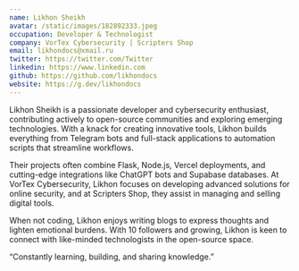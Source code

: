 ```yaml
---
name: Likhon Sheikh
avatar: /static/images/182892333.jpeg
occupation: Developer & Technologist
company: VorTex Cybersecurity | Scripters Shop
email: likhondocs@xmail.ru
twitter: https://twitter.com/Twitter
linkedin: https://www.linkedin.com
github: https://github.com/likhondocs
website: https://g.dev/likhondocs
---
```


Likhon Sheikh is a passionate developer and cybersecurity enthusiast, contributing actively to open-source communities and exploring emerging technologies. With a knack for creating innovative tools, Likhon builds everything from Telegram bots and full-stack applications to automation scripts that streamline workflows.  

Their projects often combine Flask, Node.js, Vercel deployments, and cutting-edge integrations like ChatGPT bots and Supabase databases. At VorTex Cybersecurity, Likhon focuses on developing advanced solutions for online security, and at Scripters Shop, they assist in managing and selling digital tools. 

When not coding, Likhon enjoys writing blogs to express thoughts and lighten emotional burdens. With 10 followers and growing, Likhon is keen to connect with like-minded technologists in the open-source space.

“Constantly learning, building, and sharing knowledge.”
